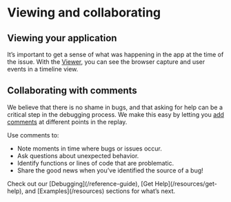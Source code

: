 
# Viewing and collaborating

## Viewing your application

It’s important to get a sense of what was happening in the app at the time of the issue. With the [Viewer](/reference-guide/viewer), you can see the browser capture and user events in a timeline view.

<LoomVideo src="https://www.loom.com/embed/64b0f0fa5cf94269af5440dc9a54093b" />

## Collaborating with comments

We believe that there is no shame in bugs, and that asking for help can be a critical step in the debugging process. We make this easy by letting you [add comments](/reference-guide/debugging/commenting) at different points in the replay.

Use comments to:

- Note moments in time where bugs or issues occur.
- Ask questions about unexpected behavior.
- Identify functions or lines of code that are problematic.
- Share the good news when you’ve identified the source of a bug!

<Callout type="info" emoji="🙌">
Check out our [Debugging](/reference-guide), [Get Help](/resources/get-help), and [Examples](/resources) sections for what’s next.

</Callout>